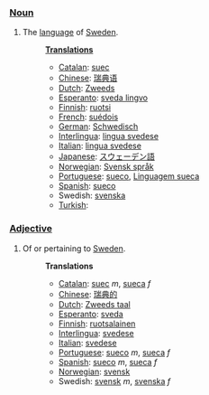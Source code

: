 ===[[Noun]]===
# The [[language]] of [[w:Sweden|Sweden]].
#:'''[[Translation]]s'''
#:*[[Catalan]]: [[suec]]
#:*[[Chinese]]: [[瑞典语]]
#:*[[Dutch]]: [[Zweeds]]
#:*[[Esperanto]]: [[sveda lingvo]]
#:*[[Finnish]]: [[ruotsi]]
#:*[[French]]: [[suédois]]
#:*[[German]]: [[Schwedisch]]
#:*[[Interlingua]]: [[lingua svedese]]
#:*[[Italian]]: [[lingua svedese]]
#:*[[Japanese]]: [[スウェーデン語]]
#:*[[Norwegian]]: [[Svensk språk]]
#:*[[Portuguese]]: [[sueco]], [[Linguagem sueca]]
#:*[[Spanish]]: [[sueco]]
#:*Swedish: [[svenska]]
#:*[[Turkish]]: [[]]

===[[Adjective]]===
# Of or pertaining to [[Sweden]].
#:'''Translations'''
#:*[[Catalan]]: [[suec]] ''m'', [[sueca]] ''f''
#:*[[Chinese]]: [[瑞典的]]
#:*[[Dutch]]: [[Zweeds taal]]
#:*[[Esperanto]]: [[sveda]]
#:*[[Finnish]]: [[ruotsalainen]]
#:*[[Interlingua]]: [[svedese]]
#:*[[Italian]]: [[svedese]]
#:*[[Portuguese]]: [[sueco]] ''m'', [[sueca]] ''f''
#:*[[Spanish]]: [[sueco]] ''m'', [[sueca]] ''f''
#:*[[Norwegian]]: [[svensk]]
#:*Swedish: [[svensk]] ''m'', [[svenska]] ''f''